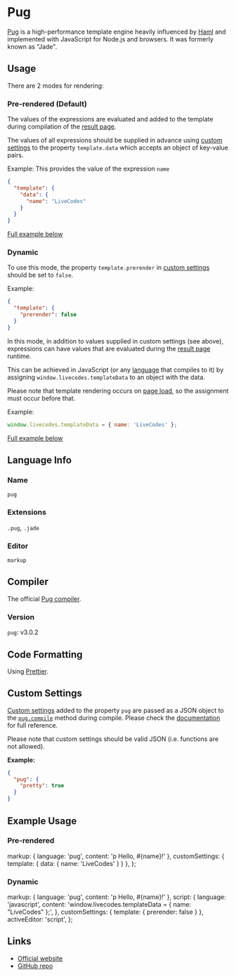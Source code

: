 # Pug

[Pug](https://pugjs.org/) is a high-performance template engine heavily influenced by [Haml](https://haml.info/) and implemented with JavaScript for Node.js and browsers. It was formerly known as "Jade".

## Usage

There are 2 modes for rendering:

### Pre-rendered (Default)

The values of the expressions are evaluated and added to the template during compilation of the [result page](../features/result.mdx).

The values of all expressions should be supplied in advance using [custom settings](../advanced/custom-settings.mdx) to the property `template.data` which accepts an object of key-value pairs.

Example: This provides the value of the expression `name`

```json title="Custom Settings"
{
  "template": {
    "data": {
      "name": "LiveCodes"
    }
  }
}
```

[Full example below](#pre-rendered)

### Dynamic

To use this mode, the property `template.prerender` in [custom settings](../advanced/custom-settings.mdx) should be set to `false`.

Example:

```json title="Custom Settings"
{
  "template": {
    "prerender": false
  }
}
```

In this mode, in addition to values supplied in custom settings (see above), expressions can have values that are evaluated during the [result page](../features/result.mdx) runtime.

This can be achieved in JavaScript (or any [language](../languages/index.mdx) that compiles to it) by assigning `window.livecodes.templateData` to an object with the data.

Please note that template rendering occurs on [page load](https://developer.mozilla.org/en-US/docs/Web/API/Window/load_event), so the assignment must occur before that.

Example:

```js title="Script Editor (JS)"
window.livecodes.templateData = { name: 'LiveCodes' };
```

[Full example below](#dynamic-1)

## Language Info

### Name

`pug`

### Extensions

`.pug`, `.jade`

### Editor

`markup`

## Compiler

The official [Pug compiler](https://www.npmjs.com/package/pug).

### Version

`pug`: v3.0.2

## Code Formatting

Using [Prettier](https://prettier.io/).

## Custom Settings

[Custom settings](../advanced/custom-settings.mdx) added to the property `pug` are passed as a JSON object to the [`pug.compile`](https://pugjs.org/api/reference.html#pugcompilesource-options) method during compile. Please check the [documentation](https://pugjs.org/api/reference.html#options) for full reference.

Please note that custom settings should be valid JSON (i.e. functions are not allowed).

**Example:**

```json title="Custom Settings"
{
  "pug": {
    "pretty": true
  }
}
```

## Example Usage


### Pre-rendered

  markup: { language: 'pug', content: 'p Hello, #{name}!' },
  customSettings: { template: { data: { name: 'LiveCodes' } } },
};


<LiveCodes config={config} params={params}></LiveCodes>

### Dynamic

  markup: { language: 'pug', content: 'p Hello, #{name}!' },
  script: {
    language: 'javascript',
    content: 'window.livecodes.templateData = { name: "LiveCodes" };',
  },
  customSettings: { template: { prerender: false } },
  activeEditor: 'script',
};

<LiveCodes config={config2}></LiveCodes>

## Links

- [Official website](https://pugjs.org/)
- [GitHub repo](https://github.com/pugjs/pug)
